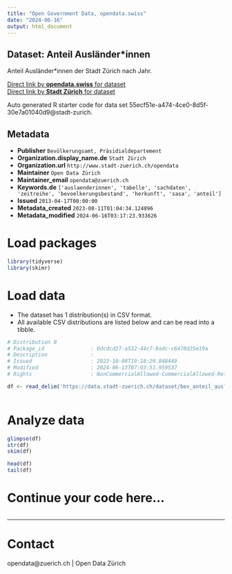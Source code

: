 ```yaml
---
title: "Open Government Data, opendata.swiss"
date: "2024-06-16"
output: html_document
---
```


## Dataset: Anteil Ausländer*innen


Anteil Ausländer*innen der Stadt Zürich nach Jahr.


[Direct link by **opendata.swiss** for dataset](https://opendata.swiss/de/dataset/anteil-auslanderinnen-seit-1901)<br>
[Direct link by **Stadt Zürich** for dataset](https://data.stadt-zuerich.ch/dataset/bev_anteil_auslaenderinnen_jahr_od3226)

Auto generated R starter code for data set 55ecf51e-a474-4ce0-8d5f-30e7a01040d9@stadt-zurich.

## Metadata

- **Publisher** `Bevölkerungsamt, Präsidialdepartement`
- **Organization.display_name.de** `Stadt Zürich`
- **Organization.url** `http://www.stadt-zuerich.ch/opendata`
- **Maintainer** `Open Data Zürich`
- **Maintainer_email** `opendata@zuerich.ch`
- **Keywords.de** `['auslaenderinnen', 'tabelle', 'sachdaten', 'zeitreihe', 'bevoelkerungsbestand', 'herkunft', 'sasa', 'anteil']`
- **Issued** `2013-04-17T00:00:00`
- **Metadata_created** `2023-08-11T01:04:34.124896`
- **Metadata_modified** `2024-06-16T03:17:23.933626`


# Load packages

```r

library(tidyverse)
library(skimr)

```

# Load data

-   The dataset has 1 distribution(s) in CSV format.
-   All available CSV distributions are listed below and can be read into a tibble.

```r

# Distribution 0
# Package_id               : 0dcdcd27-a532-44c7-8adc-c6470d25e19a
# Description              : 
# Issued                   : 2023-10-08T19:18:29.848449
# Modified                 : 2024-06-13T07:03:51.959537
# Rights                   : NonCommercialAllowed-CommercialAllowed-ReferenceNotRequired

df <- read_delim('https://data.stadt-zuerich.ch/dataset/bev_anteil_auslaenderinnen_jahr_od3226/download/BEV322OD3226.csv')



```

# Analyze data

```r

glimpse(df)
str(df)
skim(df)

head(df)
tail(df)

```

# Continue your code here...

```r

```

------------------------------------------------------------------------

# Contact

opendata@zuerich.ch | Open Data Zürich
